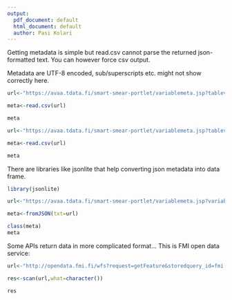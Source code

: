 ```yaml
---
output:
  pdf_document: default
  html_document: default
  author: Pasi Kolari
---
```


Getting metadata is simple but read.csv cannot parse the returned json-formatted text.
You can however force csv output.

Metadata are UTF-8 encoded, sub/superscripts etc. might not show correctly here.


```R
url<-"https://avaa.tdata.fi/smart-smear-portlet/variablemeta.jsp?tablevariables=HYY_META.Glob"

meta<-read.csv(url)

meta

url<-"https://avaa.tdata.fi/smart-smear-portlet/variablemeta.jsp?tablevariables=HYY_META.Glob&format=csv"

meta<-read.csv(url)

meta
```



There are libraries like jsonlite that help converting json metadata into data frame. 


```R
library(jsonlite)

url<-"https://avaa.tdata.fi/smart-smear-portlet/variablemeta.jsp?variable=PAR"

meta<-fromJSON(txt=url)

class(meta)
meta

```
Some APIs return data in more complicated format...
This is FMI open data service:


```R

url<-"http://opendata.fmi.fi/wfs?request=getFeature&storedquery_id=fmi::observations::weather::timevaluepair&fmisid=101317&starttime=2020-01-01&endtime=2020-01-02"

res<-scan(url,what=character())

res

```


